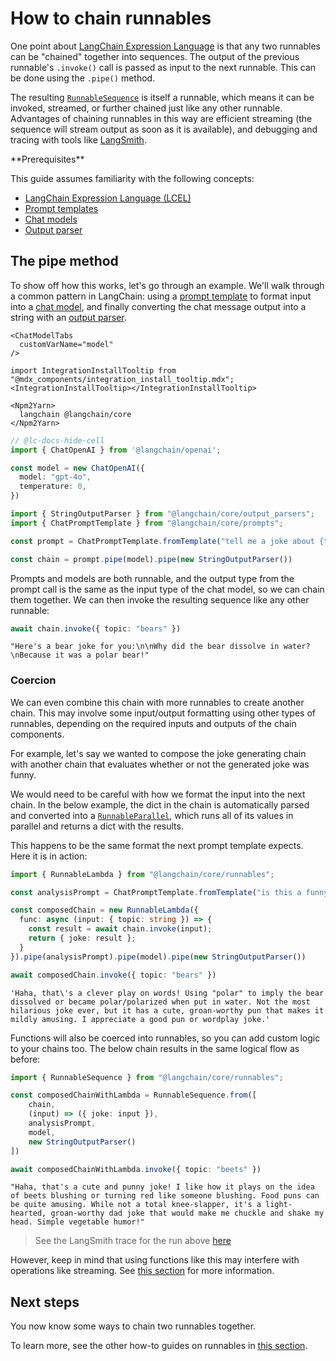 # How to chain runnables

One point about [LangChain Expression Language](/oss/javascript/concepts/lcel) is that any two runnables can be "chained" together into sequences. The output of the previous runnable's `.invoke()` call is passed as input to the next runnable. This can be done using the `.pipe()` method.

The resulting [`RunnableSequence`](https://api.js.langchain.com/classes/langchain_core.runnables.RunnableSequence.html) is itself a runnable, which means it can be invoked, streamed, or further chained just like any other runnable. Advantages of chaining runnables in this way are efficient streaming (the sequence will stream output as soon as it is available), and debugging and tracing with tools like [LangSmith](/oss/javascript/how-to/debugging).

<Info>
**Prerequisites**


This guide assumes familiarity with the following concepts:

- [LangChain Expression Language (LCEL)](/oss/javascript/concepts/lcel)
- [Prompt templates](/oss/javascript/concepts/prompt_templates)
- [Chat models](/oss/javascript/concepts/chat_models)
- [Output parser](/oss/javascript/concepts/output_parsers)

</Info>

## The pipe method

To show off how this works, let's go through an example. We'll walk through a common pattern in LangChain: using a [prompt template](/oss/javascript/concepts/prompt_templates) to format input into a [chat model](/oss/javascript/concepts/chat_models), and finally converting the chat message output into a string with an [output parser](/oss/javascript/concepts/output_parsers).

```{=mdx}
<ChatModelTabs
  customVarName="model"
/>
```
```{=mdx}
import IntegrationInstallTooltip from "@mdx_components/integration_install_tooltip.mdx";
<IntegrationInstallTooltip></IntegrationInstallTooltip>

<Npm2Yarn>
  langchain @langchain/core
</Npm2Yarn>
```


```typescript
// @lc-docs-hide-cell
import { ChatOpenAI } from '@langchain/openai';

const model = new ChatOpenAI({
  model: "gpt-4o",
  temperature: 0,
})
```


```typescript
import { StringOutputParser } from "@langchain/core/output_parsers";
import { ChatPromptTemplate } from "@langchain/core/prompts";

const prompt = ChatPromptTemplate.fromTemplate("tell me a joke about {topic}")

const chain = prompt.pipe(model).pipe(new StringOutputParser())
```

Prompts and models are both runnable, and the output type from the prompt call is the same as the input type of the chat model, so we can chain them together. We can then invoke the resulting sequence like any other runnable:


```typescript
await chain.invoke({ topic: "bears" })
```



```output
"Here's a bear joke for you:\n\nWhy did the bear dissolve in water?\nBecause it was a polar bear!"
```


### Coercion

We can even combine this chain with more runnables to create another chain. This may involve some input/output formatting using other types of runnables, depending on the required inputs and outputs of the chain components.

For example, let's say we wanted to compose the joke generating chain with another chain that evaluates whether or not the generated joke was funny.

We would need to be careful with how we format the input into the next chain. In the below example, the dict in the chain is automatically parsed and converted into a [`RunnableParallel`](/oss/javascript/how-to/parallel), which runs all of its values in parallel and returns a dict with the results.

This happens to be the same format the next prompt template expects. Here it is in action:


```typescript
import { RunnableLambda } from "@langchain/core/runnables";

const analysisPrompt = ChatPromptTemplate.fromTemplate("is this a funny joke? {joke}")

const composedChain = new RunnableLambda({
  func: async (input: { topic: string }) => {
    const result = await chain.invoke(input);
    return { joke: result };
  }
}).pipe(analysisPrompt).pipe(model).pipe(new StringOutputParser())

await composedChain.invoke({ topic: "bears" })
```



```output
'Haha, that\'s a clever play on words! Using "polar" to imply the bear dissolved or became polar/polarized when put in water. Not the most hilarious joke ever, but it has a cute, groan-worthy pun that makes it mildly amusing. I appreciate a good pun or wordplay joke.'
```


Functions will also be coerced into runnables, so you can add custom logic to your chains too. The below chain results in the same logical flow as before:


```typescript
import { RunnableSequence } from "@langchain/core/runnables";

const composedChainWithLambda = RunnableSequence.from([
    chain,
    (input) => ({ joke: input }),
    analysisPrompt,
    model,
    new StringOutputParser()
])

await composedChainWithLambda.invoke({ topic: "beets" })
```



```output
"Haha, that's a cute and punny joke! I like how it plays on the idea of beets blushing or turning red like someone blushing. Food puns can be quite amusing. While not a total knee-slapper, it's a light-hearted, groan-worthy dad joke that would make me chuckle and shake my head. Simple vegetable humor!"
```


> See the LangSmith trace for the run above [here](https://smith.langchain.com/public/ef1bf347-a243-4da6-9be6-54f5d73e6da2/r)

However, keep in mind that using functions like this may interfere with operations like streaming. See [this section](/oss/javascript/how-to/functions) for more information.

## Next steps

You now know some ways to chain two runnables together.

To learn more, see the other how-to guides on runnables in [this section](/oss/javascript/how-to/#langchain-expression-language-lcel).
